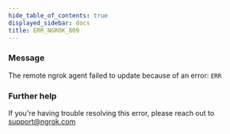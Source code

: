 ```yaml
---
hide_table_of_contents: true
displayed_sidebar: docs
title: ERR_NGROK_809
---
```




### Message

The remote ngrok agent failed to update because of an error: `ERR`

<ErrorDetails error="err_ngrok_809" />

### Further help

If you're having trouble resolving this error, please reach out to [support@ngrok.com](mailto:support@ngrok.com?subject=Help%20with%20ERR_NGROK_809)
